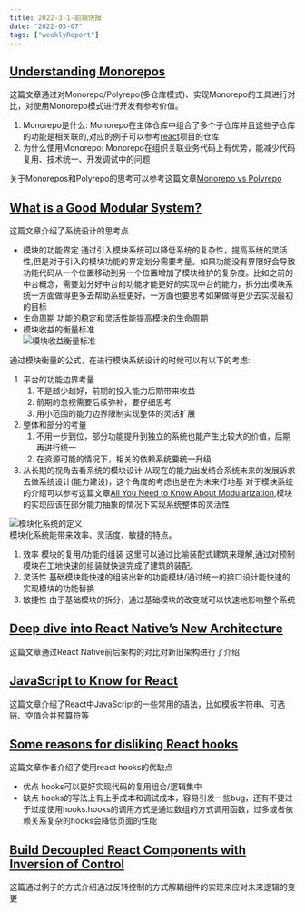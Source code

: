 ```yaml
---
title: 2022-3-1-前端快报
date: "2022-03-07"  
tags: ["weeklyReport"]
---
```


## [Understanding Monorepos](https://monorepo.tools/) 
这篇文章通过对Monorepo/Polyrepo(多仓库模式)、实现Monorepo的工具进行对比，对使用Monorepo模式进行开发有参考价值。
1. Monorepo是什么: Monorepo在主体仓库中组合了多个子仓库并且这些子仓库的功能是相关联的,对应的例子可以参考[react](https://github.com/facebook/react)项目的仓库
2. 为什么使用Monorepo: Monorepo在组织关联业务代码上有优势，能减少代码复用、技术统一、开发调试中的问题 

关于Monorepos和Polyrepo的思考可以参考这篇文章[Monorepo vs Polyrepo](https://earthly.dev/blog/monorepo-vs-polyrepo/)

## [What is a Good Modular System?](https://www.modularmanagement.com/blog/what-is-a-good-modular-system)  
这篇文章介绍了系统设计的思考点
* 模块的功能界定  通过引入模块系统可以降低系统的复杂性，提高系统的灵活性,但是对于引入的模块功能的界定划分需要考量。如果功能没有界限好会导致功能代码从一个位置移动到另一个位置增加了模块维护的复杂度。比如之前的中台概念，需要划分好中台的功能才能更好的实现中台的能力，拆分出模块系统一方面做得更多去帮助系统更好，一方面也要思考如果做得更少去实现最初的目标
* 生命周期 功能的稳定和灵活性能提高模块的生命周期
* 模块收益的衡量标准  
![模块收益衡量标准](/static/images/weeklyReport/modular-value.png)   

通过模块衡量的公式，在进行模块系统设计的时候可以有以下的考虑:
1. 平台的功能边界考量  
    1. 不是越少越好，前期的投入能力后期带来收益
    2. 前期的忽视需要后续弥补，要仔细思考
    3. 用小范围的能力边界限制实现整体的灵活扩展
2. 整体和部分的考量 
    1. 不用一步到位，部分功能提升到独立的系统也能产生比较大的价值，后期再进行统一
    2. 在资源可能的情况下，相关的依赖系统要统一升级
3. 从长期的视角去看系统的模块设计 从现在的能力出发结合系统未来的发展诉求去做系统设计(能力建设)，这个角度的考虑也是在为未来打地基 
对于模块系统的介绍可以参考这篇文章[All You Need to Know About Modularization](https://www.modularmanagement.com/blog/all-you-need-to-know-about-modularization),模块的实现应该在部分能力抽象的情况下实现系统整体的灵活性  

![模块化系统的定义](/static/images/weeklyReport/modular-define.png)  
模块化系统能带来效率、灵活度、敏捷的特点。
1. 效率 模块的复用/功能的组装  这里可以通过比喻装配式建筑来理解,通过对预制模块在工地快速的组装就快速完成了建筑的装配。
2. 灵活性 基础模块能快速的组装出新的功能模块/通过统一的接口设计能快速的实现模块的功能替换
3. 敏捷性 由于基础模块的拆分，通过基础模块的改变就可以快速地影响整个系统

## [Deep dive into React Native’s New Architecture](https://medium.com/coox-tech/deep-dive-into-react-natives-new-architecture-fb67ae615ccd)  
这篇文章通过React Native前后架构的对比对新旧架构进行了介绍

## [JavaScript to Know for React](https://kentcdodds.com/blog/javascript-to-know-for-react)  
这篇文章介绍了React中JavaScript的一些常用的语法，比如模板字符串、可选链、空值合并预算符等  

## [Some reasons for disliking React hooks](https://blog.bitsrc.io/some-reasons-for-disliking-react-hooks-80f1e18eb9b3)  
这篇文章作者介绍了使用react hooks的优缺点
   * 优点 hooks可以更好实现代码的复用组合/逻辑集中
   * 缺点 hooks的写法上有上手成本和调试成本，容易引发一些bug，还有不要过于过度使用hooks.hooks的调用方式是通过数组的方式调用函数，过多或者依赖关系复杂的hooks会降低页面的性能

## [Build Decoupled React Components with Inversion of Control](https://blog.bitsrc.io/inversion-of-control-with-react-584533e49245)  
这篇通过例子的方式介绍通过反转控制的方式解耦组件的实现来应对未来逻辑的变更
